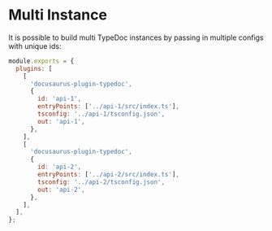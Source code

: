 # Multi Instance

It is possible to build multi TypeDoc instances by passing in multiple configs with unique ids:

```js filename="docusaurus.config.js"
module.exports = {
  plugins: [
    [
      'docusaurus-plugin-typedoc',
      {
        id: 'api-1',
        entryPoints: ['../api-1/src/index.ts'],
        tsconfig: '../api-1/tsconfig.json',
        out: 'api-1',
      },
    ],
    [
      'docusaurus-plugin-typedoc',
      {
        id: 'api-2',
        entryPoints: ['../api-2/src/index.ts'],
        tsconfig: '../api-2/tsconfig.json',
        out: 'api-2',
      },
    ],
  ],
};
```

